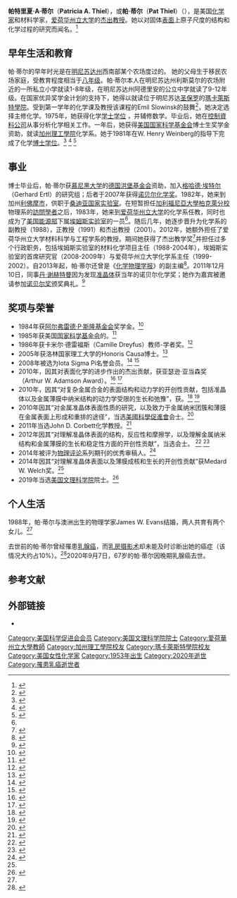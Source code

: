 {{Infobox scientist
| honorific_prefix  = 
| name = 帕特里夏·A·蒂尔<br/><small>Patricia A. Thiel</small>
| honorific_suffix  = 
| native_name       = 
| native_name_lang  = 
| image             = Patricia Thiel.jpg
| image_size        = 
| image_upright     = 
| alt               = Head of woman in her sixties smiling in an outdoor natural setting.
| caption        = 帕特里夏·蒂尔<br/>（2020年6月摄于爱荷华州埃姆斯市）
| birth_name        = <!-- if different from "name" -->
| birth_date        = {{birth date |1953|02|20}}
| birth_place       = [[美国|美国]]{{le|阿德里安 (明尼苏达州)|Adrian, Minnesota}}
| death_date        = {{death date and age |2020|09|07 |1953|02|20}}
| death_place       = 
| death_cause       = 
| resting_place     = 
| resting_place_coordinates = <!--{{coord|LAT|LONG|type:landmark|display=inline,title}}-->
| home_town         =
| other_names       = 
| siglum            =
| pronounce         =
| citizenship       = 
| nationality       = [[美国|美国]]
| fields           = [[化学|化学]]（[[物理化学|物理化学]]）、[[材料科学|材料科学]]
| workplaces         = {{Unbulleted list |[[爱荷华州立大学|爱荷华州立大学]]|[[埃姆斯实验室|埃姆斯实验室]]|[[慕尼黑大学|慕尼黑大学]]}}
| patrons           = 
| education         = 
| alma_mater        = {{Unbulleted list | [[麦卡利斯特学院|麦卡利斯特学院]]|[[加州理工学院|加州理工学院]]}}
| thesis_title      = <!--(or  | thesis1_title =  and  | thesis2_title = )-->
| thesis_url        = <!--(or  | thesis1_url  =   and  | thesis2_url  =  )-->
| thesis_year       = <!--(or  | thesis1_year =   and  | thesis2_year =  )-->
| doctoral_advisor  = W. Henry Weinberg
| academic_advisors = [[格哈德·埃特尔|格哈德·埃特尔]]
| doctoral_students = 
| notable_students  = 
| known_for = {{longitem|固体表面的原子尺度结构和化学过程的开创性研究}}
| influences        = 
| influenced        = 
| awards         = {{Unbulleted list |2014年{{le|梅达尔·W·韦尔奇奖|Medard W. Welch Award}}|2019年[[美国文理科学院|美国文理科学院]]院士}}
| author_abbrev_bot = 
| author_abbrev_zoo = 
| spouse            = <!--(or | spouses = )-->
| partner           = <!--(or | partners = )-->
| children          = 
| signature         = <!--(filename only)-->
| signature_alt     = 
| website           = <!--{{URL|www.example.com}}-->
| footnotes         = 
}}

'''帕特里夏·A·蒂尔'''（'''Patricia A. Thiel'''），或'''帕·蒂尔'''（'''Pat Thiel'''）（{{bd|1953年|2月20日|2020年|9月7日}}），是美国[[化学家|化学家]]和材料学家，[[爱荷华州立大学|爱荷华州立大学]]的[[美国教授体系#资深（教学/研究）教授|杰出教授]]。她以对固体[[表面科学|表面]]上原子尺度的结构和化学过程的研究而闻名。<ref>{{Cite web|title=Patricia A Thiel|url=https://www.chem.iastate.edu/people/patricia-thiel|accessdate=2019-12-02|publisher=Iowa State University, Department of Chemistry|archive-date=2020-10-21|archive-url=https://web.archive.org/web/20201021102915/https://www.chem.iastate.edu/people/patricia-thiel|dead-url=no}}</ref>

== 早年生活和教育 ==
帕·蒂尔的早年时光是在[[明尼苏达州|明尼苏达州]]西南部某个农场度过的。 她的父母生于移民农场家庭，受教育程度相当于[[八年级|八年级]]。帕·蒂尔本人在明尼苏达州利斯莫尔的农场附近的一所私立小学就读1-8年级，在明尼苏达州阿德里安的公立中学就读了9-12年级。在国家优异奖学金计划的支持下，她得以就读位于明尼苏达[[圣保罗_(明尼苏达州)|圣保罗]]的[[瑪卡萊斯特學院|瑪卡萊斯特學院]]。受到第一学年的化学课及教授该课程的Emil Slowinsk的鼓舞<ref>{{Cite web|title=Obituary:Emil Slowinski wrote the book on chemistry|url=http://www.startribune.com/obituary-emil-slowinski-wrote-the-book-on-chemistry/341317941/|accessdate=2019-12-02|author=Tim Harlow|date=2015-11-05|publisher=Star Tribune|archive-date=2019-12-11|archive-url=https://web.archive.org/web/20191211010828/http://www.startribune.com/obituary-emil-slowinski-wrote-the-book-on-chemistry/341317941/|dead-url=no}}</ref>，她决定选择主修化学。1975年，她获得化学[[文学士|学士学位]] ，并辅修数学。毕业后，她在[[控制資料公司|控制資料公司]]从事分析化学相关工作。一年后，她获得[[国家科学基金会|美国国家科学基金会]]博士生奖学金资助，就读[[加州理工學院|加州理工學院]]化学系。她于1981年在W. Henry Weinberg的指导下完成了化学[[哲學博士|博士学位]]。<ref name="AVSinterview">{{Cite web|title=2014 Medard Welch Award - Interview|url=https://www.avs.org/Awards-Recognition/Awardee-Interviews/Interviews/Pat-Thiel/Interview-Transcript|accessdate=2019-12-02|archive-date=2020-08-15|archive-url=https://web.archive.org/web/20200815111350/https://www.avs.org/Awards-Recognition/Awardee-Interviews/Interviews/Pat-Thiel/Interview-Transcript|dead-url=yes}}</ref> <ref>{{Cite web|title=MSE Faculty and Staff - Patricia Ann Thiel|url=https://www.mse.iastate.edu/the-department-2/faculty/profile/thiel|accessdate=2019-12-02|archive-date=2020-09-21|archive-url=https://web.archive.org/web/20200921164636/https://www.mse.iastate.edu/the-department-2/faculty/profile/thiel/|dead-url=no}}</ref> <ref name="AVSbio">{{Cite web|title=Biography: Patricia A. Thiel|url=https://www.avs.org/Awards-Recognition/Awardee-Interviews/Interviews/Pat-Thiel/Bio|accessdate=2019-12-02|publisher=AVS|archive-date=2020-09-24|archive-url=https://web.archive.org/web/20200924125127/https://www.avs.org/Awards-Recognition/Awardee-Interviews/Interviews/Pat-Thiel/Bio|dead-url=yes}}</ref>

== 事业 ==
博士毕业后，帕·蒂尔获[[慕尼黑大学|慕尼黑大学]]的[[德国洪堡基金会|德国洪堡基金会]]资助，加入[[格哈德·埃特尔|格哈德·埃特尔]]（Gerhard Ertl）的研究组；后者于2007年获得[[诺贝尔化学奖|诺贝尔化学奖]]。1982年，她来到加州[[利佛摩_(加利福尼亞州)|利佛摩市]]，供职于[[桑迪亚国家实验室|桑迪亚国家实验室]]。在短暂担任[[加利福尼亞大學柏克萊分校|加利福尼亞大學柏克萊分校]]物理系的[[訪問學者|訪問學者]]之后，1983年，她来到[[爱荷华州立大学|爱荷华州立大学]]的化学系任教，同时也成为了[[美国能源部|美国能源部]]下属[[埃姆斯实验室|埃姆斯实验室]]的一员<ref name="AVSbio"/>。随后几年，她逐步晋升为化学系的副教授（1988），正教授（1991）和杰出教授（2001）。2012年，她额外担任了爱荷华州立大学材料科学与工程学系的教授。期间她获得了杰出教学奖<ref>{{Cite web|title=Winter, Thiel receive Cassling Family Faculty Awards for outstanding teaching|url=https://archive.las.iastate.edu/2013/09/04/winter-thiel-receive-cassling-family-faculty-awards-for-outstanding-teaching/|accessdate=2020-01-01|archive-date=2021-01-17|archive-url=https://web.archive.org/web/20210117192619/https://archive.las.iastate.edu/2013/09/04/winter-thiel-receive-cassling-family-faculty-awards-for-outstanding-teaching/|dead-url=no}}</ref>并担任过多个行政职务，包括埃姆斯实验室的材料化学项目主任（1988-2004年），埃姆斯实验室的首席研究官（2008-2009年）与爱荷华州立大学化学系主任（1999-2002）。自2013年起，帕·蒂尔还曾是《[[化学物理学报|化学物理学报]]》的副主编<ref>{{Cite web|title=The Journal of Chemical Physics - Editorial Board|url=https://aip.scitation.org/jcp/info/editors|accessdate=2019-12-02|work=The Journal of Chemical Physics|archive-date=2021-03-06|archive-url=https://web.archive.org/web/20210306211737/https://aip.scitation.org/jcp/info/editors|dead-url=no}}</ref>。2011年12月10日，同事[[丹·谢赫特曼|丹·谢赫特曼]]因为发现[[准晶体|准晶体]]获当年的诺贝尔化学奖；她作为嘉宾被邀请参加[[诺贝尔奖|诺贝尔奖]]颁奖典礼。<ref>{{Cite web|title=Pat Thiel talks about attending the Nobel Prize ceremony|url=https://www.ameslab.gov/news/pat-thiel-talks-about-attending-nobel-prize-ceremony|accessdate=2019-12-02|archiveurl=https://web.archive.org/web/20150804043227/https://www.ameslab.gov/news/pat-thiel-talks-about-attending-nobel-prize-ceremony|archivedate=2015-08-04}}</ref>

== 奖项与荣誉 ==

* 1984年获[[艾爾弗·斯隆基金會|阿尔弗雷德·P·斯隆基金会]]奖学金。<ref>{{Cite web|title=Alfred P. Sloan Foundation - Past Fellows|url=https://sloan.org/past-fellows|accessdate=2019-12-02|work=Sloan Research Fellowships|archive-date=2018-03-14|archive-url=https://web.archive.org/web/20180314000756/https://sloan.org/past-fellows|dead-url=no}}</ref> 
* 1985年获美国[[国家科学基金会|国家科学基金会]]的{{le|总统年轻研究者奖|Presidential Young Investigator Award}}。<ref>{{Cite web|title=Presidential Young Investigator Award/Reconstruction in Thin Films|url=https://www.nsf.gov/awardsearch/showAward?AWD_ID=8451317&HistoricalAwards=false|accessdate=2019-12-02|work=National Science Foundation|archive-date=2021-10-22|archive-url=https://web.archive.org/web/20211022180738/https://www.nsf.gov/awardsearch/showAward?AWD_ID=8451317&HistoricalAwards=false}}</ref> 
* 1986年获卡米尔·德雷福斯（Camille Dreyfus）教师-学者奖。<ref>{{Cite web|title=Camille Dreyfus Teacher-Scholar Awards Program|url=https://www.dreyfus.org/wp-content/uploads/2019/05/TC.all_.2019.pdf|accessdate=2019-12-02|archive-date=2019-08-30|archive-url=https://web.archive.org/web/20190830185519/https://www.dreyfus.org/wp-content/uploads/2019/05/TC.all_.2019.pdf|dead-url=no}}</ref> 
* 2005年获洛林国家理工大学的Honoris Causa博士。<ref>{{Cite web|title=Professor awarded honorary degree by French University|url=https://www.iowastatedaily.com/news/article_0ba48bc5-52fe-5c0c-b77a-abde62081f0f.html|accessdate=2019-12-02|author=Brian Oltman|work=iowastatedaily}}</ref> 
* 2008年被选为Iota Sigma Pi名誉会员。<ref>{{Cite web|title=2008 Iota Sigma Pi Honorary Member Award|url=https://www.iotasigmapi.info/awards/professionalawards.html#nhm|accessdate=2019-12-02|work=Iota Sigma Pi|archive-date=2019-04-17|archive-url=https://web.archive.org/web/20190417083301/http://www.iotasigmapi.info/awards/professionalawards.html#nhm|dead-url=no}}</ref> <ref>{{Cite web|title=Ames Laboratory's Pat Thiel Receives Chemistry Honor|url=https://www.ameslab.gov/news/news-releases/ames-laboratorys-pat-thiel-receives-chemistry-honor|accessdate=2019-12-02|work=Ames Laboratory|archiveurl=https://web.archive.org/web/20150804131420/https://www.ameslab.gov/news/news-releases/ames-laboratorys-pat-thiel-receives-chemistry-honor|archivedate=2015-08-04}}</ref> 
* 2010年，因其对表面化学的进步作出的杰出贡献，获亚瑟逊·亚当森奖（Arthur W. Adamson Award）。<ref>{{Cite web|title=Arthur W. Adamson Award for Distinguished Service in the Advancement of Surface Chemistry|url=https://pubsapp.acs.org/cen/email/html/8803awards8.html|accessdate=2019-12-02|work=Chemical & Engineering News}}</ref> <ref>{{Cite web|title=Thiel Selected for ACS Adamson Award for Surface Chemistry|url=https://www.ameslab.gov/node/8357|accessdate=2019-12-02|work=Ames Laboratory|archiveurl=https://web.archive.org/web/20150805024712/https://www.ameslab.gov/node/8357|archivedate=2015-08-05}}</ref> 
* 2010年，因其“对复杂金属合金的表面结构和动力学的开创性贡献，包括准晶体以及金属薄膜中纳米结构的动力学受限的生长和弛豫”，获{{le|材料物理学领域大卫·埃德勒演讲奖|David Adler Lectureship Award in the Field of Materials Physics}}。<ref>{{Cite web|title=David Adler Lectureship Award in the Field of Materials Physics|url=https://www.aps.org/programs/honors/prizes/adler.cfm|accessdate=2019-12-02|work=American Physical Society|archive-date=2020-10-27|archive-url=https://web.archive.org/web/20201027034416/https://www.aps.org/programs/honors/prizes/adler.cfm|dead-url=no}}</ref> <ref>{{Cite web|title=2010 David Adler Lectureship Award in the Field of Materials Physics Recipient|url=https://www.aps.org/programs/honors/prizes/prizerecipient.cfm?last_nm=Thiel&first_nm=Patricia&year=2010|accessdate=2019-12-02|work=American Physical Society|archive-date=2020-05-29|archive-url=https://web.archive.org/web/20200529185746/https://www.aps.org/programs/honors/prizes/prizerecipient.cfm?last_nm=Thiel&first_nm=Patricia&year=2010|dead-url=no}}</ref> 
* 2010年因其“对金属准晶体表面性质的研究，以及致力于金属纳米团簇和薄膜在金属表面上形成和重排的途径”，当选[[美國科學促進會|美國科學促進會]]会士。<ref>{{Cite web|title=AAAS honors Iowa State, Ames Lab researchers for distinguished science|url=https://www.news.iastate.edu/news/2011/jan/AAASfellows|accessdate=2020-08-22|archive-date=2019-06-21|archive-url=https://web.archive.org/web/20190621062444/https://www.news.iastate.edu/news/2011/jan/AAASfellows|dead-url=no}}</ref> 
* 2011年当选John D. Corbett化学教授。<ref>{{Cite web|title=Pat Thiel Named to Corbett Professorship|url=https://www.ameslab.gov/node/9080|accessdate=2019-12-02|work=Ames Laboratory|archiveurl=https://web.archive.org/web/20150804042039/https://www.ameslab.gov/node/9080|archivedate=2015-08-04}}</ref> 
* 2012年因其“对理解准晶体表面的结构，反应性和摩擦学，以及理解金属纳米结构和金属薄膜的生长和稳定性方面的开创性贡献”，当选{{le|材料研究学会|Materials Research Society}}会士。 <ref>{{Cite web|title=Materials Research Society Announces 2012 MRS Fellows|url=https://www.advancedsciencenews.com/materials-research-society-announces-2012-mrs-fellows/|accessdate=2020-03-16|author=Dave Flanagan|work=Advanced Science News|archive-date=2021-01-18|archive-url=https://web.archive.org/web/20210118145256/https://www.advancedsciencenews.com/materials-research-society-announces-2012-mrs-fellows/|dead-url=no}}</ref> <ref>{{Cite web|title=2012 MRS Fellows|url=https://www.mrs.org/mrs-fellows-2012|accessdate=2019-12-02|work=Materials Research Society|archive-date=2019-07-08|archive-url=https://web.archive.org/web/20190708150508/https://www.mrs.org/mrs-fellows-2012|dead-url=no}}</ref> 
* 2014年被评为[[物理评论|物理评论]]系列期刊的优秀审稿人。<ref>{{Cite web|title=Outstanding Referees Program|url=https://journals.aps.org/OutstandingReferees|accessdate=2019-12-02|work=American Physical Society|archive-date=2013-10-12|archive-url=https://web.archive.org/web/20131012061456/http://publish.aps.org/OutstandingReferees|dead-url=no}}</ref> 
* 2014年因其“对理解准晶体表面以及薄膜成核和生长的开创性贡献”获Medard W. Welch奖。<ref name="AVSinterview"/>
* 2019年当选[[美国文理科学院|美国文理科学院]]院士。<ref>{{Cite web|title=Patricia Thiel of Iowa State, Ames Laboratory elected to American Academy of Arts and Sciences|url=https://www.news.iastate.edu/news/2019/04/16/patthiel|accessdate=2019-12-02|date=April 16, 2019|work=Iowa State University of Science and Technology|archive-date=2020-10-06|archive-url=https://web.archive.org/web/20201006230527/https://www.news.iastate.edu/news/2019/04/16/patthiel|dead-url=no}}</ref>

== 个人生活 ==
1988年，帕·蒂尔与澳洲出生的物理学家James W. Evans结婚，两人共育有两个女儿。<ref name="AVSinterview"/>

去世前的帕·蒂尔曾经罹患[[乳腺癌|乳腺癌]]，而[[乳房摄影术|乳房摄影术]]却未能及时诊断出她的癌症（该情况大约占10%）。<ref name="obituaries">{{cite web |title=Patricia A. Thiel Obituary - Visitation & Funeral Information |url=https://www.adamssoderstrum.com/obituaries/Patricia-A-Thiel?obId=18336909#/obituaryInfo |website=www.adamssoderstrum.com |accessdate=2020-09-15 |archive-date=2020-09-15 |archive-url=https://web.archive.org/web/20200915194541/https://www.adamssoderstrum.com/obituaries/Patricia-A-Thiel?obId=18336909#/obituaryInfo |dead-url=no }}</ref>2020年9月7日，67岁的帕·蒂尔因晚期乳腺癌去世。

== 参考文献 ==
{{Reflist|2}}

== 外部链接 ==
* {{cite-web|url=https://group.chem.iastate.edu/Thiel/|title=Thiel Research Group|access-date=2020-09-09|archive-date=2020-09-09|archive-url=https://web.archive.org/web/20200909185815/https://group.chem.iastate.edu/Thiel/|dead-url=no}}
{{authority control}}

{{DEFAULTSORT:Thiel, Patricia}}
[[Category:美国科学促进会会员|Category:美国科学促进会会员]]
[[Category:美国文理科学院院士|Category:美国文理科学院院士]]
[[Category:愛荷華州立大學教師|Category:愛荷華州立大學教師]]
[[Category:加州理工學院校友|Category:加州理工學院校友]]
[[Category:瑪卡萊斯特學院校友|Category:瑪卡萊斯特學院校友]]
[[Category:美国女性化学家|Category:美国女性化学家]]
[[Category:1953年出生|Category:1953年出生]]
[[Category:2020年逝世|Category:2020年逝世]]
[[Category:罹患乳癌逝世者|Category:罹患乳癌逝世者]]